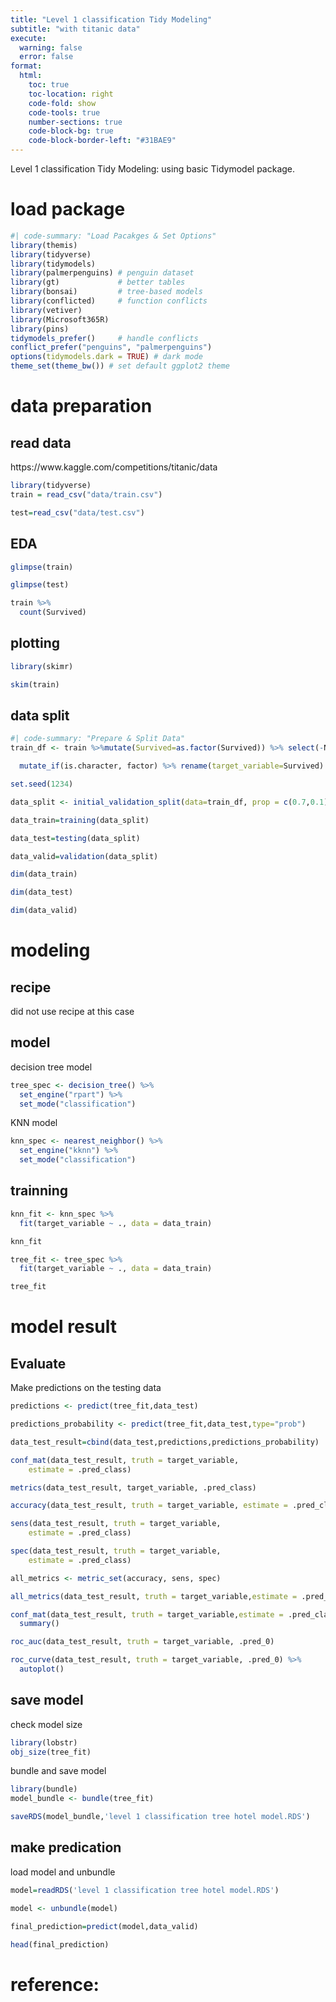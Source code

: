 ```yaml
---
title: "Level 1 classification Tidy Modeling"
subtitle: "with titanic data"
execute:
  warning: false
  error: false
format:
  html:
    toc: true
    toc-location: right
    code-fold: show
    code-tools: true
    number-sections: true
    code-block-bg: true
    code-block-border-left: "#31BAE9"
---
```


Level 1 classification Tidy Modeling: using basic Tidymodel package.


# load package

```r
#| code-summary: "Load Pacakges & Set Options"
library(themis)
library(tidyverse)      
library(tidymodels)     
library(palmerpenguins) # penguin dataset
library(gt)             # better tables
library(bonsai)         # tree-based models
library(conflicted)     # function conflicts
library(vetiver)
library(Microsoft365R)
library(pins)
tidymodels_prefer()     # handle conflicts
conflict_prefer("penguins", "palmerpenguins")
options(tidymodels.dark = TRUE) # dark mode
theme_set(theme_bw()) # set default ggplot2 theme
```

# data preparation

## read data
https://www.kaggle.com/competitions/titanic/data
```r
library(tidyverse)
train = read_csv("data/train.csv")

test=read_csv("data/test.csv")

```
## EDA

```r
glimpse(train)
```


```r
glimpse(test)
```


```r
train %>%
  count(Survived)
```


## plotting

```r
library(skimr)

skim(train)
```

## data split

```r
#| code-summary: "Prepare & Split Data"
train_df <- train %>%mutate(Survived=as.factor(Survived)) %>% select(-Name,-Ticket) %>% 

  mutate_if(is.character, factor) %>% rename(target_variable=Survived)
```

```r

set.seed(1234)

data_split <- initial_validation_split(data=train_df, prop = c(0.7,0.1))

data_train=training(data_split)  

data_test=testing(data_split)  

data_valid=validation(data_split)

```

```r
dim(data_train)
```

```r
dim(data_test)
```

```r
dim(data_valid)
```


# modeling

## recipe

did not use recipe at this case


## model

decision tree model

```r
tree_spec <- decision_tree() %>%
  set_engine("rpart") %>%
  set_mode("classification")
```

KNN model
```r
knn_spec <- nearest_neighbor() %>%
  set_engine("kknn") %>%
  set_mode("classification")
```
  
  
## trainning


```r
knn_fit <- knn_spec %>%
  fit(target_variable ~ ., data = data_train)

knn_fit
```

```r
tree_fit <- tree_spec %>%
  fit(target_variable ~ ., data = data_train)

tree_fit
```

# model result

## Evaluate

Make predictions on the testing data
```r
predictions <- predict(tree_fit,data_test) 

predictions_probability <- predict(tree_fit,data_test,type="prob")

```


```r
data_test_result=cbind(data_test,predictions,predictions_probability) 
```


```r
conf_mat(data_test_result, truth = target_variable,
    estimate = .pred_class)
```

```r
metrics(data_test_result, target_variable, .pred_class)
```

```r
accuracy(data_test_result, truth = target_variable, estimate = .pred_class)
```

```r
sens(data_test_result, truth = target_variable,
    estimate = .pred_class)
```

```r
spec(data_test_result, truth = target_variable,
    estimate = .pred_class)
```

```r

all_metrics <- metric_set(accuracy, sens, spec)

all_metrics(data_test_result, truth = target_variable,estimate = .pred_class)
```
                
                
```r
conf_mat(data_test_result, truth = target_variable,estimate = .pred_class) %>% 
  summary()
```


```r
roc_auc(data_test_result, truth = target_variable, .pred_0)
```


```r
roc_curve(data_test_result, truth = target_variable, .pred_0) %>% 
  autoplot()
```

## save model

check model size
```r
library(lobstr)
obj_size(tree_fit)
```

bundle and save model
```r
library(bundle)
model_bundle <- bundle(tree_fit)
```

```r
saveRDS(model_bundle,'level 1 classification tree hotel model.RDS')
```


## make predication

load model and unbundle

```r
model=readRDS('level 1 classification tree hotel model.RDS')

model <- unbundle(model)
```


```r
final_prediction=predict(model,data_valid)

head(final_prediction)
```



# reference:
